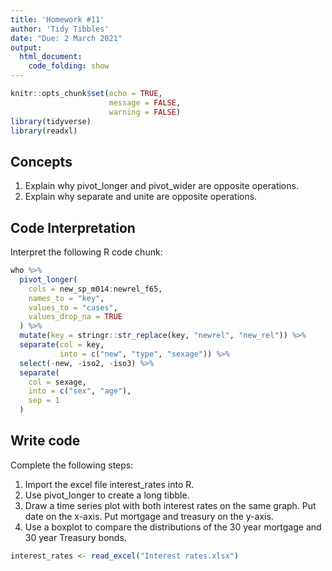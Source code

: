 ```yaml
---
title: 'Homework #11'
author: 'Tidy Tibbles'
date: "Due: 2 March 2021"
output:
  html_document:
    code_folding: show
---
```


```r
knitr::opts_chunk$set(echo = TRUE,
                      message = FALSE,
                      warning = FALSE)
library(tidyverse)
library(readxl)
```

## Concepts

1.  Explain why pivot_longer and pivot_wider are opposite operations.
2.  Explain why separate and unite are opposite operations.

## Code Interpretation

Interpret the following R code chunk:

```r
who %>% 
  pivot_longer(
    cols = new_sp_m014:newrel_f65,
    names_to = "key",
    values_to = "cases",
    values_drop_na = TRUE
  ) %>% 
  mutate(key = stringr::str_replace(key, "newrel", "new_rel")) %>%
  separate(col = key,
           into = c("new", "type", "sexage")) %>%
  select(-new, -iso2, -iso3) %>% 
  separate(
    col = sexage,
    into = c("sex", "age"),
    sep = 1
  )
```

## Write code

Complete the following steps:

1.  Import the excel file interest_rates into R.
2.  Use pivot_longer to create a long tibble.
3.  Draw a time series plot with both interest rates on the same graph. Put date on the x-axis. Put mortgage and treasury on the y-axis.
4.  Use a boxplot to compare the distributions of the 30 year mortgage and 30 year Treasury bonds.

```r
interest_rates <- read_excel("Interest rates.xlsx")

```
